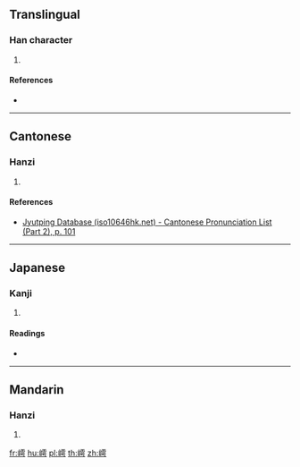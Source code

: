 {{character info/new}}
==Translingual==

===Han character===
{{Han char|rn=46|rad=山|as=11|sn=14|four=21771|canj=UMBS|ids=⿰山雩}}

# {{defn|Han|sort=山11}}

====References====
* {{Han ref|kx=0318.200|dkj=08403|dj=0618.360|hdz=10793.130|uh=5D80|ud=23936|bh=E1A4|bd=57764}}

----

==Cantonese==

===Hanzi===
{{yue-hanzi|jyut=[[tou1]]|y=tou1}}

# {{defn|lang=yue|sort=山11}}

====References====
* [http://www.iso10646hk.net/jp/document/download.jsp Jyutping Database (iso10646hk.net) - Cantonese Pronunciation List (Part 2), p. 101]

----

==Japanese==

===Kanji===
{{ja-kanji|grade=|rs=山11}}

# {{defn|lang=ja|sort=山11}}

====Readings====
* {{ja-readings|on=[[と]] (to), [[つ]] (tsu)|kun=}}

----

==Mandarin==

===Hanzi===
{{cmn-hanzi|pin=[[tū]] ([[tu1]])|wg=t'u<sup>1</sup>}}

# {{defn|lang=cmn|sort=山11}}

[[fr:嶀]]
[[hu:嶀]]
[[pl:嶀]]
[[th:嶀]]
[[zh:嶀]]